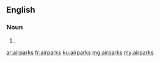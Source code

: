 ==English==

===Noun===
{{head|en}}

# {{plural of|airpark}}

[[ar:airparks]]
[[fr:airparks]]
[[ku:airparks]]
[[mg:airparks]]
[[my:airparks]]